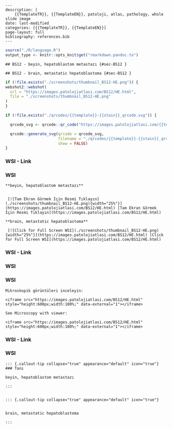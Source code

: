 

```comment
---
description: |
    {{TemplateTR}}, {{TemplateEN}}, patoloji, atlas, pathology, whole slide image
date: last-modified
categories: [{{TemplateTR}}, {{TemplateEN}}]
page-layout: full
bibliography: references.bib
---
```






```r
source("./R/language.R")
output_type <- knitr::opts_knit$get("rmarkdown.pandoc.to")
```


```asis
## BS12 - beyin, hepatoblastom metastazı {#sec-BS12 }
```


```asis
## BS12 - brain, metastatic hepatoblastoma {#sec-BS12 }
```






```r
if (!file.exists("./screenshots/thumbnail_BS12-HE.png")) {
webshot2::webshot(
  url = "https://images.patolojiatlasi.com/BS12/HE.html",
  file = "./screenshots/thumbnail_BS12-HE.png"
)
}
```




```r
if (!file.exists("./qrcodes/{{template}}-{{stain}}_qrcode.svg")) {

  qrcode_svg <- qrcode::qr_code("https://images.patolojiatlasi.com/{{template}}/{{stain}}.html")

  qrcode::generate_svg(qrcode = qrcode_svg,
                       filename = "./qrcodes/{{template}}-{{stain}}_qrcode.svg",
                       show = FALSE)
}
```




 















::::: panel-tabset


### WSI - Link



:::: {.content-hidden when-format="pdf"}





::::





:::: {.content-visible when-format="pdf"}






::::




:::: {.content-hidden when-format="pdf"}





::::





:::: {.content-visible when-format="pdf"}






::::


### WSI




:::::






```asis

**beyin, hepatoblastom metastazı**


 [![Tam Ekran Görmek İçin Resmi Tıklayın](./screenshots/thumbnail_BS12-HE.png){width="25%"}](https://images.patolojiatlasi.com/BS12/HE.html) [Tam Ekran Görmek İçin Resmi Tıklayın](https://images.patolojiatlasi.com/BS12/HE.html)
```

```asis

**brain, metastatic hepatoblastoma**

 [![Click for Full Screen WSI](./screenshots/thumbnail_BS12-HE.png){width="25%"}](https://images.patolojiatlasi.com/BS12/HE.html) [Click for Full Screen WSI](https://images.patolojiatlasi.com/BS12/HE.html)

```









::::: panel-tabset


### WSI - Link



:::: {.content-hidden when-format="pdf"}





::::





:::: {.content-visible when-format="pdf"}






::::




:::: {.content-hidden when-format="pdf"}





::::





:::: {.content-visible when-format="pdf"}






::::


### WSI




:::::







### WSI








```asis
Mikroskopik görüntüleri inceleyin:

<iframe src="https://images.patolojiatlasi.com/BS12/HE.html" style="height:600px;width:100%;" data-external="1"></iframe>

```





```asis

See Microscopy with viewer:

<iframe src="https://images.patolojiatlasi.com/BS12/HE.html" style="height:600px;width:100%;" data-external="1"></iframe>

```













::::: panel-tabset


### WSI - Link



:::: {.content-hidden when-format="pdf"}





::::





:::: {.content-visible when-format="pdf"}






::::




:::: {.content-hidden when-format="pdf"}





::::





:::: {.content-visible when-format="pdf"}






::::


### WSI




:::::






```asis


::: {.callout-tip collapse="true" appearance="default" icon="true"}
### Tanı

beyin, hepatoblastom metastazı

:::


```


```asis


::: {.callout-tip collapse="true" appearance="default" icon="true"}


brain, metastatic hepatoblastoma

:::

```


















